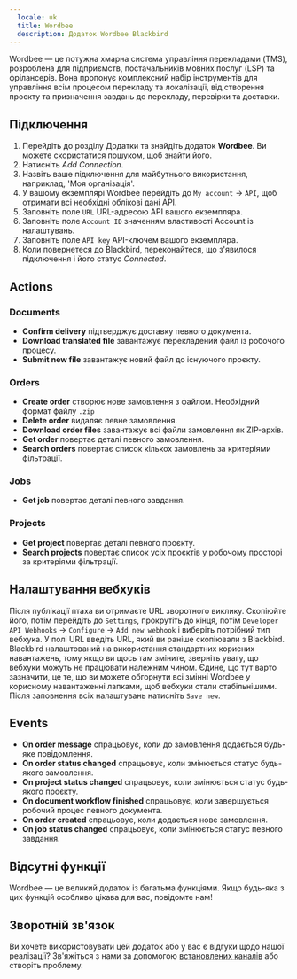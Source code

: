 ```yaml
---
  locale: uk
  title: Wordbee
  description: Додаток Wordbee Blackbird
---
```


<LinkCard title="View on Github" target="_blank" href="https://github.com/bb-io/Wordbee" icon="github" />

Wordbee — це потужна хмарна система управління перекладами (TMS), розроблена для підприємств, постачальників мовних послуг (LSP) та фрілансерів. Вона пропонує комплексний набір інструментів для управління всім процесом перекладу та локалізації, від створення проєкту та призначення завдань до перекладу, перевірки та доставки.

## Підключення

1.  Перейдіть до розділу Додатки та знайдіть додаток **Wordbee**. Ви можете скористатися пошуком, щоб знайти його.
2.  Натисніть _Add Connection_.
3.  Назвіть ваше підключення для майбутнього використання, наприклад, 'Моя організація'.
4. У вашому екземплярі Wordbee перейдіть до `My account` -> `API`, щоб отримати всі необхідні облікові дані API.
5.  Заповніть поле `URL` URL-адресою API вашого екземпляра.
6. Заповніть поле `Account ID` значенням властивості Account із налаштувань.
7. Заповніть поле `API key` API-ключем вашого екземпляра.
8.  Коли повернетеся до Blackbird, переконайтеся, що з'явилося підключення і його статус _Connected_.

## Actions

### Documents 

-   **Confirm delivery** підтверджує доставку певного документа.
-   **Download translated file** завантажує перекладений файл із робочого процесу.
-   **Submit new file** завантажує новий файл до існуючого проєкту.

### Orders

-   **Create order** створює нове замовлення з файлом. Необхідний формат файлу `.zip`
-   **Delete order** видаляє певне замовлення.
-   **Download order files** завантажує всі файли замовлення як ZIP-архів.
-   **Get order** повертає деталі певного замовлення.
-   **Search orders** повертає список кількох замовлень за критеріями фільтрації.

### Jobs

-   **Get job** повертає деталі певного завдання.

### Projects

-   **Get project** повертає деталі певного проєкту.
-   **Search projects** повертає список усіх проєктів у робочому просторі за критеріями фільтрації.

## Налаштування вебхуків

Після публікації птаха ви отримаєте URL зворотного виклику. Скопіюйте його, потім перейдіть до `Settings`, прокрутіть до кінця, потім `Developer API Webhooks` -> `Configure` -> `Add new webhook` і виберіть потрібний тип вебхука. У полі URL введіть URL, який ви раніше скопіювали з Blackbird. Blackbird налаштований на використання стандартних корисних навантажень, тому якщо ви щось там зміните, зверніть увагу, що вебхуки можуть не працювати належним чином. Єдине, що тут варто зазначити, це те, що ви можете обгорнути всі змінні Wordbee у корисному навантаженні лапками, щоб вебхуки стали стабільнішими. Після заповнення всіх налаштувань натисніть `Save new`.

## Events

-   **On order message** спрацьовує, коли до замовлення додається будь-яке повідомлення.
-   **On order status changed** спрацьовує, коли змінюється статус будь-якого замовлення.
-   **On project status changed** спрацьовує, коли змінюється статус будь-якого проєкту.
-   **On document workflow finished** спрацьовує, коли завершується робочий процес певного документа.
-   **On order created** спрацьовує, коли додається нове замовлення.
-   **On job status changed** спрацьовує, коли змінюється статус певного завдання.

## Відсутні функції

Wordbee — це великий додаток із багатьма функціями. Якщо будь-яка з цих функцій особливо цікава для вас, повідомте нам!

## Зворотній зв'язок

Ви хочете використовувати цей додаток або у вас є відгуки щодо нашої реалізації? Зв'яжіться з нами за допомогою [встановлених каналів](https://www.blackbird.io/) або створіть проблему.